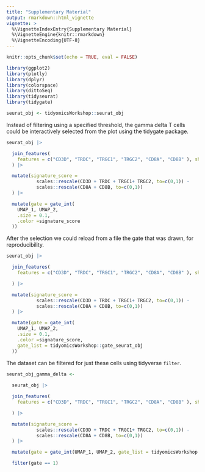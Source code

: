 ```yaml
---
title: "Supplementary Material"
output: rmarkdown::html_vignette
vignette: >
  %\VignetteIndexEntry{Supplementary Material}
  %\VignetteEngine{knitr::rmarkdown}
  %\VignetteEncoding{UTF-8}
---
```


```r
knitr::opts_chunk$set(echo = TRUE, eval = FALSE)
```


```r
library(ggplot2)
library(plotly)
library(dplyr)
library(colorspace)
library(dittoSeq)
library(tidyseurat)
library(tidygate)

seurat_obj <- tidyomicsWorkshop::seurat_obj
```


Instead of filtering using a specified threshold, the gamma delta T cells could be interactively selected from the plot using the tidygate package.

```r
seurat_obj |>

  join_features(
    features = c("CD3D", "TRDC", "TRGC1", "TRGC2", "CD8A", "CD8B" ), shape = "wide"
  ) |>

  mutate(signature_score =
           scales::rescale(CD3D + TRDC + TRGC1+ TRGC2, to=c(0,1)) -
           scales::rescale(CD8A + CD8B, to=c(0,1))
  ) |>

  mutate(gate = gate_int(
    UMAP_1, UMAP_2,
    .size = 0.1,
    .color =signature_score
  ))

```

After the selection we could reload from a file the gate that was drawn, for reproducibility.

```r
seurat_obj |>

  join_features(
    features = c("CD3D", "TRDC", "TRGC1", "TRGC2", "CD8A", "CD8B" ), shape = "wide"

  ) |>

  mutate(signature_score =
           scales::rescale(CD3D + TRDC + TRGC1+ TRGC2, to=c(0,1)) -
           scales::rescale(CD8A + CD8B, to=c(0,1))
  ) |>

  mutate(gate = gate_int(
    UMAP_1, UMAP_2,
    .size = 0.1,
    .color =signature_score,
    gate_list = tidyomicsWorkshop::gate_seurat_obj
  ))

```

The dataset can be filtered for just these cells using tidyverse `filter`.

```r
seurat_obj_gamma_delta <-
    
  seurat_obj |>

  join_features(
    features = c("CD3D", "TRDC", "TRGC1", "TRGC2", "CD8A", "CD8B" ), shape = "wide"

  ) |>

  mutate(signature_score =
           scales::rescale(CD3D + TRDC + TRGC1+ TRGC2, to=c(0,1)) -
           scales::rescale(CD8A + CD8B, to=c(0,1))
  ) |>

  mutate(gate = gate_int(UMAP_1, UMAP_2, gate_list = tidyomicsWorkshop::gate_seurat_obj)) |>

  filter(gate == 1)
```
